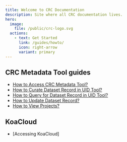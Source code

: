 ```yaml
---
title: Welcome to CRC Documentation
description: Site where all CRC documentation lives.
hero:
  image:
    file: /public/crc-logo.svg
  actions:
    - text: Get Started
      link: /guides/howto/
      icon: right-arrow
      variant: primary
---
```

## CRC Metadata Tool guides
  - [How to Access CRC Metadata Tool?](data-management/metadata-tool/guides/accessing)
  - [How to Curate Dataset Record in UID Tool?](data-management/metadata-tool/guides/record-curation)
  - [How to Query for Dataset Record in UID Tool?](data-management/metadata-tool/guides/record-management/#querying-records)
  - [How to Update Dataset Record?](data-management/metadata-tool/guides/record-management/#updating-records)
  - [How to View Projects?](data-management/metadata-tool/guides/projects)

## KoaCloud
  - [Accessing KoaCloud]